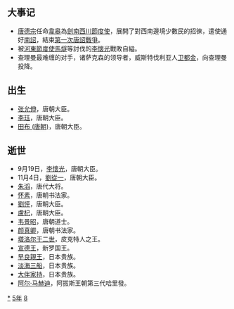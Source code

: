 {{yearTOC|785|唐'''[[貞元_(唐朝)|貞元]]元年'''；南诏'''[[上元_(南诏)|上元]]二年'''；李希烈'''[[武成_(李希烈)|武成]]二年'''；日本'''[[延曆|延曆]]四年'''；渤海国'''[[大興_(渤海)|大興]]四十八年'''}}

== 大事记 ==
*[[唐德宗|唐德宗]]任命[[韋皋|韋皋]]為[[劍南西川節度使|劍南西川節度使]]，展開了對西南邊境少數民的招徠，遣使通好[[南詔|南詔]]，結束[[唐朝與南詔的戰爭|第一次唐詔戰爭]]。
*被[[河東節度使|河東節度使]][[馬燧|馬燧]]等討伐的[[李懷光|李懷光]]戰敗自縊。
* 查理曼最难缠的对手，诸萨克森的领导者，威斯特伐利亚人[[卫都金|卫都金]]，向查理曼投降。

== 出生 ==
*[[张允伸|张允伸]]，唐朝大臣。
*[[李珏|李珏]]，唐朝大臣。
*[[田布_(唐朝)|田布 (唐朝)]]，唐朝大臣。

== 逝世 ==
*9月19日，[[李懷光|李懷光]]，唐朝大臣。
*11月4日，[[劉從一|劉從一]]，唐朝大臣。
*[[朱滔|朱滔]]，唐代大将。
*[[怀素|怀素]]，唐朝书法家。
*[[劉怦|劉怦]]，唐朝大臣。
*[[盧杞|盧杞]]，唐朝大臣。
*[[韦景昭|韦景昭]]，唐朝道士。
*[[颜真卿|颜真卿]]，唐朝书法家。
*[[塔洛尔干二世|塔洛尔干二世]]，皮克特人之王。
*[[宣德王|宣德王]]，新罗国王。
*[[早良親王|早良親王]]，日本贵族。
*[[淡海三船|淡海三船]]，日本贵族。
*[[大伴家持|大伴家持]]，日本贵族。
*[[阿尔·马赫迪|阿尔·马赫迪]]，阿拔斯王朝第三代哈里發。

{{Wikisource year mention}}
[[Category:785年|*]]
[[Category:780年代|5年]]
[[Category:8世纪各年|8]]
